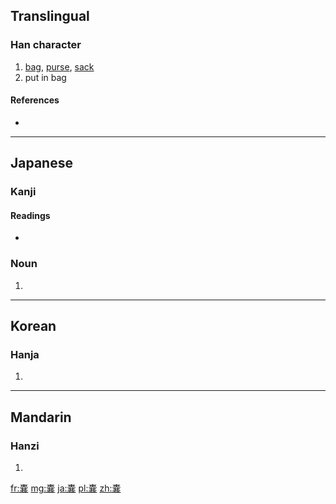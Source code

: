 {{also|囊}}
==Translingual==

===Han character===
{{Han char|rn=30|rad=口|as=15|sn=18|four=|canj=十金廿廿女 (JCTTV)}}

# [[bag]], [[purse]], [[sack]]
# put in bag

====References====
* {{Han ref|kx=0213.171|hdz=10699.041|uh=56A2|ud=22178}}

----

==Japanese==

===Kanji===
{{ja-kanji|grade=|rs=口15}}

====Readings====
* {{ja-readings|on=[[のう]] (nō)|kun=[[ふくろ]] (fukuro)}}

===Noun===
{{ja-noun|k|hira=ふくろ|rom=fukuro}}

# {{alternative form of|袋|lang=ja}}

----

==Korean==

===Hanja===
{{ko-hanja|hangeul=낭|rv=nang|mr=nang}}

# {{defn|lang=ko|sort=口15}}

----

==Mandarin==

===Hanzi===
{{cmn-hanzi|pin=[[áo]] ([[ao2]]), [[náng]] ([[nang2]])|wg=ao<sup>2</sup>, nang<sup>2</sup>}}

# {{defn|lang=cmn|sort=口15}}

[[fr:嚢]]
[[mg:嚢]]
[[ja:嚢]]
[[pl:嚢]]
[[zh:嚢]]